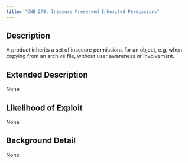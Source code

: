 ```yaml
---
title: "CWE-278: Insecure Preserved Inherited Permissions"
---
```


## Description
A product inherits a set of insecure permissions for an object, e.g. when copying from an archive file, without user awareness or involvement.

## Extended Description
None

## Likelihood of Exploit
None

## Background Detail
None
        